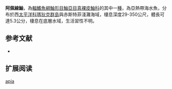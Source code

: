 {{Speciesbox 
| name = 阿佩線鮋
| image = 
| image_caption = 
| image_width = 240 px
| status = NE
| status_system = IUCN3.1
| genus = Ocosia
| species = apia
| authority = Poss & Eschmeyer, 1975
| synonyms = 
}}
'''阿佩線鮋'''，為[[輻鰭魚綱|輻鰭魚綱]][[鮋形目|鮋形目]][[鮋亞目|鮋亞目]][[真裸皮鮋科|真裸皮鮋科]]的其中一[[種|種]]，為亞熱帶海水魚，分布於西[[太平洋|太平洋]][[科瑪狄克群島|科瑪狄克群島]]與赤斯特菲淺灘海域，棲息深度29-350公尺，體長可達5.3公分，棲息在底層水域，生活習性不明。
==参考文献==
*{{FishBase_species|genus=Ocosia|species=apia|year=2014|month=5}}

== 扩展阅读 ==
{{refbegin}}
{{wikispecies-inline|Ocosia apia|阿佩線鮋}}
{{refend}}
{{Taxonbar|from=Q2289783}}

[[Category:線鮋屬|apia]]


{{鮋形目小作品}}